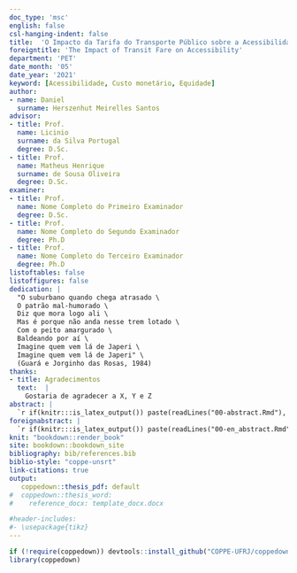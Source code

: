```yaml
---
doc_type: 'msc'
english: false 
csl-hanging-indent: false
title:  'O Impacto da Tarifa do Transporte Público sobre a Acessibilidade'
foreigntitle: 'The Impact of Transit Fare on Accessibility'
department: 'PET'
date_month: '05'
date_year: '2021'
keyword: [Acessibilidade, Custo monetário, Equidade]
author:
- name: Daniel
  surname: Herszenhut Meirelles Santos
advisor:
- title: Prof.
  name: Licinio
  surname: da Silva Portugal
  degree: D.Sc.
- title: Prof.
  name: Matheus Henrique
  surname: de Sousa Oliveira
  degree: D.Sc.
examiner:
- title: Prof.
  name: Nome Completo do Primeiro Examinador
  degree: D.Sc.
- title: Prof.
  name: Nome Completo do Segundo Examinador
  degree: Ph.D
- title: Prof.
  name: Nome Completo do Terceiro Examinador
  degree: Ph.D
listoftables: false
listoffigures: false
dedication: |
  "O suburbano quando chega atrasado \
  O patrão mal-humorado \
  Diz que mora logo ali \
  Mas é porque não anda nesse trem lotado \
  Com o peito amargurado \
  Baldeando por aí \
  Imagine quem vem lá de Japeri \
  Imagine quem vem lá de Japeri" \
  (Guará e Jorginho das Rosas, 1984)
thanks:
- title: Agradecimentos
  text:  |
    Gostaria de agradecer a X, Y e Z
abstract: |
  `r if(knitr:::is_latex_output()) paste(readLines("00-abstract.Rmd"), collapse = '\n  ')`
foreignabstract: |
  `r if(knitr:::is_latex_output()) paste(readLines("00-en_abstract.Rmd"), collapse = '\n  ')`
knit: "bookdown::render_book"
site: bookdown::bookdown_site
bibliography: bib/references.bib
biblio-style: "coppe-unsrt"
link-citations: true
output: 
   coppedown::thesis_pdf: default
#  coppedown::thesis_word: 
#    reference_docx: template_docx.docx

#header-includes:
#- \usepackage{tikz}
---
```


<!-- If you have other LaTeX packages you would like to include, delete the # before header-includes and list the packages after hyphens on new lines.

If you receive a duplicate label error after knitting, make sure to delete the index.Rmd file and then knit again. -->

```r
if (!require(coppedown)) devtools::install_github("COPPE-UFRJ/coppedown")
library(coppedown)
```

